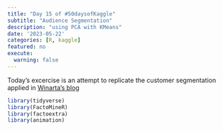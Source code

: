 ```yaml
---
title: "Day 15 of #50daysofKaggle"
subtitle: "Audience Segmentation"
description: "using PCA with KMeans"
date: '2023-05-22'
categories: [R, kaggle]
featured: no
execute:
  warning: false
---
```


Today's excercise is an attempt to replicate the customer segmentation applied in [Winarta's blog](https://rpubs.com/wiwiekwin/585082)

```r
library(tidyverse)
library(FactoMineR)
library(factoextra)
library(animation)
```
